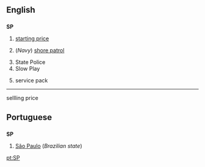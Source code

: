 ==English==

==={{initialism}}===
'''SP'''
#[[starting price]]<!--the quoted odds in horse racing-->
# {{US}} {{military}} (''Navy'') [[shore patrol]]
#State Police
#Slow Play
# {{computing}} service pack

----
sellling price

==Portuguese==
==={{initialism}}===
'''SP'''
#[[São Paulo]] (''Brazilian state'')

[[pt:SP]]